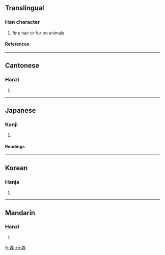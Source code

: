 ==Translingual==
===Han character===
{{Han char|rn=82|rad=毛|as=08|sn=12|four=2071<sub>4</sub>|canj=竹山竹山山 (HUHUU)}}
# fine hair or fur on animals
====References====
{{Han ref|kx=0594.190|dkj=16872|dj=0986.180|hdz=32000.040|uh=6BF3|ud=27635|bh=D9E5|bd=55781}}

----
==Cantonese==
===Hanzi===
{{yue-hanzi|jyut=|y=cheui3}}
# {{defn|Cantonese}}

----
==Japanese==
===Kanji===
{{ja-kanji|grade=|rs=毛08}}
# {{defn|Japanese}} 
====Readings====
{{ja-readings|on=[[ぜい]] (zei), [[せい]] (sei), [[せつ]] (setsu)|kun=[[むくげ]] (mukuge)}}

----
==Korean==
===Hanja===
{{ko-hanja|hangeul=취|eumhun=|rv=chwi|mr=ch'wi|y=chwi}}
# {{defn|Korean}}

----
==Mandarin==
===Hanzi===
{{cmn-hanzi|pin=[[cùi]] (cui4)|wg=ts'ui<sup>4</sup>}}
# {{defn|Mandarin}}

[[fr:毳]]
[[zh:毳]]